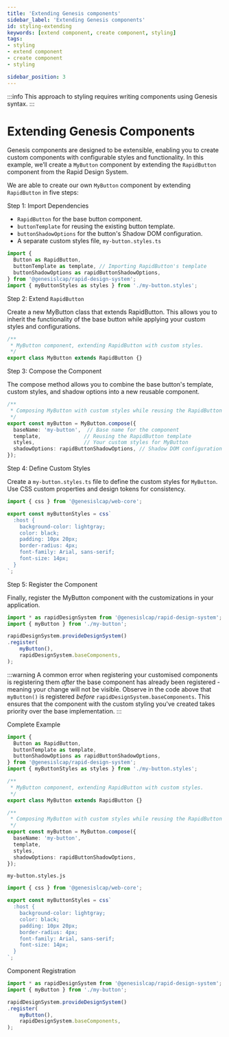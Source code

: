 ```yaml
---
title: 'Extending Genesis components'
sidebar_label: 'Extending Genesis components'
id: styling-extending
keywords: [extend component, create component, styling]
tags:
- styling
- extend component
- create component
- styling

sidebar_position: 3
---
```


:::info
This approach to styling requires writing components using Genesis syntax.
:::

# Extending Genesis Components

Genesis components are designed to be extensible, enabling you to create custom components with configurable styles and functionality.
In this example, we’ll create a `MyButton` component by extending the `RapidButton` component from the Rapid Design System.

We are able to create our own `MyButton` component by extending `RapidButton` in five steps:

Step 1: Import Dependencies

- `RapidButton` for the base button component.
- `buttonTemplate` for reusing the existing button template.
- `buttonShadowOptions` for the button's Shadow DOM configuration.
- A separate custom styles file, `my-button.styles.ts`

```typescript
import {
  Button as RapidButton,
  buttonTemplate as template, // Importing RapidButton's template
  buttonShadowOptions as rapidButtonShadowOptions,
} from '@genesislcap/rapid-design-system';
import { myButtonStyles as styles } from './my-button.styles';
```

Step 2: Extend `RapidButton`

Create a new MyButton class that extends RapidButton.
This allows you to inherit the functionality of the base button while applying your custom styles and configurations.

```typescript
/**
 * MyButton component, extending RapidButton with custom styles.
 */
export class MyButton extends RapidButton {}
```

Step 3: Compose the Component

The compose method allows you to combine the base button's template, custom styles, and shadow options into a new reusable component.

```typescript
/**
 * Composing MyButton with custom styles while reusing the RapidButton template.
 */
export const myButton = MyButton.compose({
  baseName: 'my-button',  // Base name for the component
  template,              // Reusing the RapidButton template
  styles,                // Your custom styles for MyButton
  shadowOptions: rapidButtonShadowOptions, // Shadow DOM configuration
});

```

Step 4: Define Custom Styles

Create a `my-button.styles.ts` file to define the custom styles for `MyButton`. Use CSS custom properties and design tokens for consistency.

```typescript
import { css } from '@genesislcap/web-core';

export const myButtonStyles = css`
  :host {
    background-color: lightgray;
    color: black;
    padding: 10px 20px;
    border-radius: 4px;
    font-family: Arial, sans-serif;
    font-size: 14px;
  }
`;

```

Step 5: Register the Component

Finally, register the MyButton component with the customizations in your application.

```typescript {2,6}
import * as rapidDesignSystem from '@genesislcap/rapid-design-system';
import { myButton } from './my-button';

rapidDesignSystem.provideDesignSystem()
.register(
    myButton(),
    rapidDesignSystem.baseComponents,
);
```

:::warning
A common error when registering your customised components is registering them *after* the base component has already been registered - meaning your change will not be visible.
Observe in the code above that `myButton()` is registered *before* `rapidDesignSystem.baseComponents`. This ensures that the component with the custom styling you've created
takes priority over the base implementation.
:::

Complete Example

```typescript
import {
  Button as RapidButton,
  buttonTemplate as template,
  buttonShadowOptions as rapidButtonShadowOptions,
} from '@genesislcap/rapid-design-system';
import { myButtonStyles as styles } from './my-button.styles';

/**
 * MyButton component, extending RapidButton with custom styles.
 */
export class MyButton extends RapidButton {}

/**
 * Composing MyButton with custom styles while reusing the RapidButton template.
 */
export const myButton = MyButton.compose({
  baseName: 'my-button',
  template,
  styles,
  shadowOptions: rapidButtonShadowOptions,
});
```
`my-button.styles.js`

```typescript
import { css } from '@genesislcap/web-core';

export const myButtonStyles = css`
  :host {
    background-color: lightgray;
    color: black;
    padding: 10px 20px;
    border-radius: 4px;
    font-family: Arial, sans-serif;
    font-size: 14px;
  }
`;
```
Component Registration

```typescript
import * as rapidDesignSystem from '@genesislcap/rapid-design-system';
import { myButton } from './my-button';

rapidDesignSystem.provideDesignSystem()
.register(
    myButton(),
    rapidDesignSystem.baseComponents,
);
```
